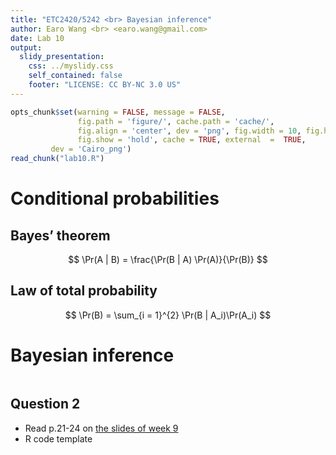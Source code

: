 ```yaml
---
title: "ETC2420/5242 <br> Bayesian inference"
author: Earo Wang <br> <earo.wang@gmail.com>
date: Lab 10
output:
  slidy_presentation:
    css: ../myslidy.css
    self_contained: false
    footer: "LICENSE: CC BY-NC 3.0 US"
---
```


```r
opts_chunk$set(warning = FALSE, message = FALSE, 
			   fig.path = 'figure/', cache.path = 'cache/', 
			   fig.align = 'center', dev = 'png', fig.width = 10, fig.height = 6, 
			   fig.show = 'hold', cache = TRUE, external  =  TRUE,
         dev = 'Cairo_png')
read_chunk("lab10.R")
```

# Conditional probabilities

<!-- break -->

## Bayes' theorem

$$
\Pr(A | B) = \frac{\Pr(B | A) \Pr(A)}{\Pr(B)}
$$

## Law of total probability

$$
\Pr(B) = \sum_{i = 1}^{2} \Pr(B | A_i)\Pr(A_i)
$$

# Bayesian inference

```r
```

## Question 2

* Read p.21-24 on [the slides of week 9](http://dicook.github.io/Statistical_Thinking/lectures/10-bayesian-reasoning.pdf) 
* R code template

```r
```

```r
```

